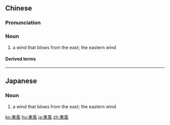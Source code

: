 {{also|东风}}
==Chinese==
{{zh-forms|s=东风}}

===Pronunciation===
{{zh-pron
|m=dōngfēng
|c=dung1 fung1
|h=pfs=tûng-fûng
|mn=tang-hong
|cat=n
}}

===Noun===
{{zh-noun}}

# a wind that blows from the east; the eastern wind

====Derived terms====
{{zh-der|只欠東風|借東風|諸葛亮借東風|馬耳東風|不是東風壓了西風，就是西風壓了東風|東風吹馬耳|東風壓倒西風|東風射馬耳|}}

----

==Japanese==
{{ja-kanjitab}}

===Noun===
{{ja-noun|あゆ|ひがしかぜ|とうふう|こちかぜ|こち}}

# a wind that blows from the east; the eastern wind

[[ko:東風]]
[[hu:東風]]
[[ja:東風]]
[[zh:東風]]